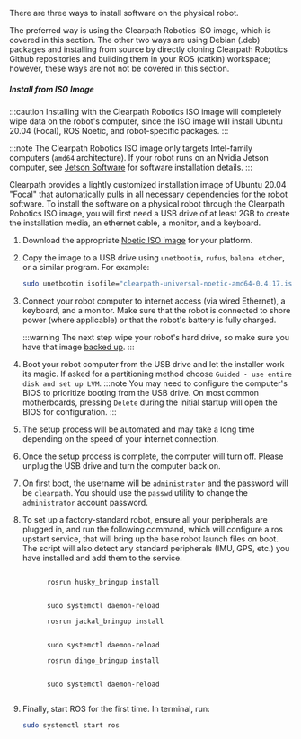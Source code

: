 
There are three ways to install software on the physical robot.

The preferred way is using the Clearpath Robotics ISO image, which is covered in this section.
The other two ways are using Debian (.deb) packages and installing from source by directly
cloning Clearpath Robotics Github repositories and building them in your ROS (catkin) workspace;
however, these ways are not not be covered in this section.

##### Install from ISO Image

:::caution
Installing with the Clearpath Robotics ISO image will completely wipe data on the robot's computer,
since the ISO image will install Ubuntu 20.04 (Focal), ROS Noetic, and robot-specific packages.
:::

:::note
The Clearpath Robotics ISO image only targets Intel-family computers (`amd64` architecture).
If your robot runs on an Nvidia Jetson computer, see
[Jetson Software](/docs/computers/jetson/jetson_software) for software installation details.
:::

Clearpath provides a lightly customized installation image of Ubuntu 20.04 "Focal" that automatically
pulls in all necessary dependencies for the robot software. To install the software on a
physical robot through the Clearpath Robotics ISO image, you will first need a USB drive of at least
2GB to create the installation media, an ethernet cable, a monitor, and a keyboard.

1. Download the appropriate [Noetic ISO image](https://packages.clearpathrobotics.com/stable/images/latest/noetic-focal/)
   for your platform.

2. Copy the image to a USB drive using `unetbootin`, `rufus`, `balena etcher`, or a similar program. For example:

   ```bash
   sudo unetbootin isofile="clearpath-universal-noetic-amd64-0.4.17.iso"
   ```

3. Connect your robot computer to internet access (via wired Ethernet), a keyboard, and a monitor. Make sure that the
   robot is connected to shore power (where applicable) or that the robot's battery is fully charged.

   :::warning
   The next step wipe your robot's hard drive, so make sure you have that image
   [backed up](#performing-a-backup).
   :::

4. Boot your robot computer from the USB drive and let the installer work its magic. If asked for a partitioning method
   choose `Guided - use entire disk and set up LVM`.
   :::note
   You may need to configure the computer's BIOS to prioritize booting from the USB drive. On most common
   motherboards, pressing `Delete` during the initial startup will open the BIOS for configuration.
   :::
5. The setup process will be automated and may take a long time depending on the speed of your internet connection.
6. Once the setup process is complete, the computer will turn off. Please unplug the USB drive and turn the computer back on.
7. On first boot, the username will be `administrator` and the password will be `clearpath`. You should use the
   `passwd` utility to change the `administrator` account password.
8. To set up a factory-standard robot, ensure all your peripherals are plugged in, and run the following command,
   which will configure a ros upstart service, that will bring up the base robot launch files on boot.
   The script will also detect any standard peripherals (IMU, GPS, etc.) you have installed and add them to
   the service.

   <Tabs groupId="ros_versions">
     <TabItem
       value="husky"
       label="Husky"
       default
     >
       <code>
         rosrun husky_bringup install
         <br />
         sudo systemctl daemon-reload
       </code>
     </TabItem>
     <TabItem
       value="jackal"
       label="Jackal"
     >
       <code>
         rosrun jackal_bringup install
         <br />
         sudo systemctl daemon-reload
       </code>
     </TabItem>
     <TabItem
       value="dingo"
       label="Dingo"
     >
       <code>
         rosrun dingo_bringup install
         <br />
         sudo systemctl daemon-reload
       </code>
     </TabItem>
   </Tabs>

9. Finally, start ROS for the first time. In terminal, run:

   ```bash
   sudo systemctl start ros
   ```

<!-- The ros-noetic-*-robot packages don't seem to exist, so commenting out this section for now.

##### Installing from Debian Packages

If you are installing software on a physical robot through Debian packages, you will first
need to ensure that the robot's computer is running Ubuntu 20.04 (Focal) and ROS Noetic.

1. Before you can install the Dingo packages, you need to configure Ubuntu's APT package
    manager to add Clearpath's package server.

    1. Install the authentication key for the packages.clearpathrobotics.com repository. In terminal, run:

        ```bash
        wget https://packages.clearpathrobotics.com/public.key -O - | sudo apt-key add -
        ```

    2. Add the debian sources for the repository. In terminal, run:

       ```bash
       sudo sh -c 'echo "deb https://packages.clearpathrobotics.com/stable/ubuntu $(lsb_release -cs) main" > /etc/apt/sources.list.d/clearpath-latest.list'
       ```

    3. Update your computer's package cache. In terminal, run:

        ```bash
        sudo apt-get update
        ```

  2. After the robot's computer is configured to use Clearpath's debian package repository,
     you can install the robot-specific packages.

      1. On a physical robot, you should only need the robot packages. In terminal, run:

          <Tabs groupId="ros_versions">
            <TabItem
              value="husky"
              label="Husky"
              default
            >
              <code>sudo apt-get install ros-noetic-husky-robot</code>
            </TabItem>
            <TabItem
              value="dingo"
              label="Dingo"
            >
              <code>sudo apt-get install ros-noetic-dingo-robot</code>
            </TabItem>
          </Tabs>

      2. Install the `robot_upstart` job and configure the bringup service so that ROS will launch each time the robot starts. In terminal, run:

          <Tabs groupId="ros_versions">
            <TabItem
              value="husky"
              label="Husky"
              default
            >
              <code>rosrun husky_bringup install<br />sudo systemctl daemon-reload</code>
            </TabItem>
            <TabItem
              value="dingo"
              label="Dingo"
            >
              <code>rosrun dingo_bringup install<br />sudo systemctl daemon-reload</code>
            </TabItem>
          </Tabs>

      3. Finally, start ROS for the first time. In terminal, run:

            ```bash
            sudo systemctl start ros
            ```
-->
